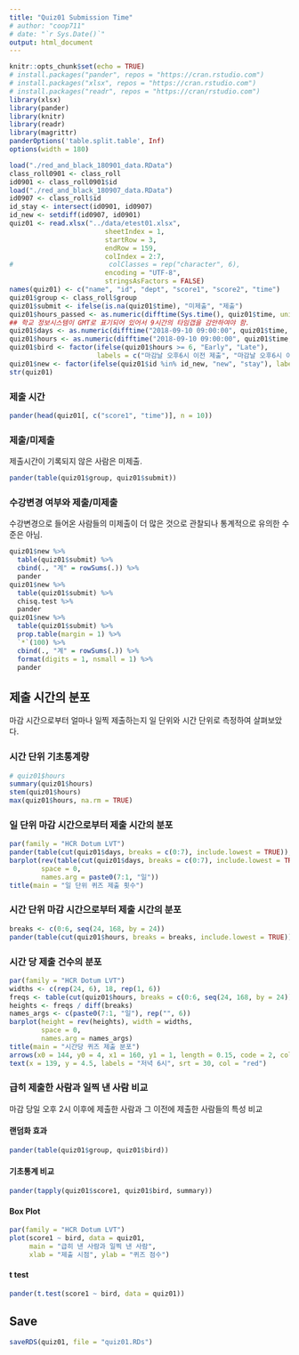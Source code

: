 ```yaml
---
title: "Quiz01 Submission Time"
# author: "coop711"
# date: "`r Sys.Date()`"
output: html_document
---
```


```r
knitr::opts_chunk$set(echo = TRUE)
# install.packages("pander", repos = "https://cran.rstudio.com")
# install.packages("xlsx", repos = "https://cran.rstudio.com")
# install.packages("readr", repos = "https://cran/rstudio.com")
library(xlsx)
library(pander)
library(knitr)
library(readr)
library(magrittr)
panderOptions('table.split.table', Inf)
options(width = 180)
```

<!--
### Data
-->

```r
load("./red_and_black_180901_data.RData")
class_roll0901 <- class_roll
id0901 <- class_roll0901$id
load("./red_and_black_180907_data.RData")
id0907 <- class_roll$id
id_stay <- intersect(id0901, id0907)
id_new <- setdiff(id0907, id0901)
quiz01 <- read.xlsx("../data/etest01.xlsx", 
                        sheetIndex = 1, 
                        startRow = 3, 
                        endRow = 159, 
                        colIndex = 2:7, 
#                        colClasses = rep("character", 6), 
                        encoding = "UTF-8",
                        stringsAsFactors = FALSE)
names(quiz01) <- c("name", "id", "dept", "score1", "score2", "time")
quiz01$group <- class_roll$group
quiz01$submit <- ifelse(is.na(quiz01$time), "미제출", "제출")
quiz01$hours_passed <- as.numeric(difftime(Sys.time(), quiz01$time, units = 'days'))
## 학교 정보시스템이 GMT로 표기되어 있어서 9시간의 타임갭을 감안하여야 함.
quiz01$days <- as.numeric(difftime("2018-09-10 09:00:00", quiz01$time, units = 'days'))
quiz01$hours <- as.numeric(difftime("2018-09-10 09:00:00", quiz01$time, units = 'hours'))
quiz01$bird <- factor(ifelse(quiz01$hours >= 6, "Early", "Late"), 
                      labels = c("마감날 오후6시 이전 제출", "마감날 오후6시 이후 제출"))
quiz01$new <- factor(ifelse(quiz01$id %in% id_new, "new", "stay"), labels = c("변경", "고수"))
str(quiz01)
```
### 제출 시간

```r
pander(head(quiz01[, c("score1", "time")], n = 10))
```

### 제출/미제출

제출시간이 기록되지 않은 사람은 미제출.

```r
pander(table(quiz01$group, quiz01$submit))
```

### 수강변경 여부와 제출/미제출

 수강변경으로 들어온 사람들의 미제출이 더 많은 것으로 관찰되나 통계적으로 유의한 수준은 아님.

```r
quiz01$new %>%
  table(quiz01$submit) %>%
  cbind(., "계" = rowSums(.)) %>%
  pander
quiz01$new %>%
  table(quiz01$submit) %>%
  chisq.test %>%
  pander 
quiz01$new %>%
  table(quiz01$submit) %>%
  prop.table(margin = 1) %>%
  `*`(100) %>%
  cbind(., "계" = rowSums(.)) %>%
  format(digits = 1, nsmall = 1) %>%
  pander
```

## 제출 시간의 분포

마감 시간으로부터 얼마나 일찍 제출하는지 일 단위와 시간 단위로 측정하여 살펴보았다. 

### 시간 단위 기초통계량

```r
# quiz01$hours
summary(quiz01$hours)
stem(quiz01$hours)
max(quiz01$hours, na.rm = TRUE)
```

### 일 단위 마감 시간으로부터 제출 시간의 분포

```r
par(family = "HCR Dotum LVT")
pander(table(cut(quiz01$days, breaks = c(0:7), include.lowest = TRUE)), caption = "일 단위")
barplot(rev(table(cut(quiz01$days, breaks = c(0:7), include.lowest = TRUE))), 
        space = 0,
        names.arg = paste0(7:1, "일"))
title(main = "일 단위 퀴즈 제출 횟수")
```

### 시간 단위 마감 시간으로부터 제출 시간의 분포

```r
breaks <- c(0:6, seq(24, 168, by = 24))
pander(table(cut(quiz01$hours, breaks = breaks, include.lowest = TRUE)), caption = "시간 단위")
```

### 시간 당 제출 건수의 분포

```r
par(family = "HCR Dotum LVT")
widths <- c(rep(24, 6), 18, rep(1, 6))
freqs <- table(cut(quiz01$hours, breaks = c(0:6, seq(24, 168, by = 24)), include.lowest = TRUE))
heights <- freqs / diff(breaks)
names_args <- c(paste0(7:1, "일"), rep("", 6))
barplot(height = rev(heights), width = widths, 
        space = 0,
        names.arg = names_args)
title(main = "시간당 퀴즈 제출 분포")
arrows(x0 = 144, y0 = 4, x1 = 160, y1 = 1, length = 0.15, code = 2, col = "red", lwd = 1.5)
text(x = 139, y = 4.5, labels = "저녁 6시", srt = 30, col = "red")
```

### 급히 제출한 사람과 일찍 낸 사람 비교

마감 당일 오후 2시 이후에 제출한 사람과 그 이전에 제출한 사람들의 특성 비교

#### 랜덤화 효과

```r
pander(table(quiz01$group, quiz01$bird))
```

#### 기초통계 비교

```r
pander(tapply(quiz01$score1, quiz01$bird, summary))
```

#### Box Plot

```r
par(family = "HCR Dotum LVT")
plot(score1 ~ bird, data = quiz01, 
     main = "급히 낸 사람과 일찍 낸 사람", 
     xlab = "제출 시점", ylab = "퀴즈 점수")
```

#### t test

```r
pander(t.test(score1 ~ bird, data = quiz01))
```

## Save

```r
saveRDS(quiz01, file = "quiz01.RDs")
```